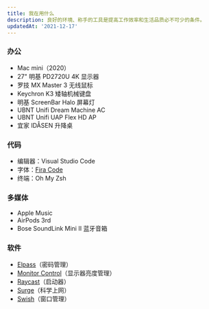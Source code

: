 ```yaml
---
title: 我在用什么
description: 良好的环境、称手的工具是提高工作效率和生活品质必不可少的条件。
updatedAt: '2021-12-17'
---
```


### 办公

- Mac mini（2020）
- 27" 明基 PD2720U 4K 显示器
- 罗技 MX Master 3 无线鼠标
- Keychron K3 矮轴机械键盘
- 明基 ScreenBar Halo 屏幕灯
- UBNT Unifi Dream Machine AC
- UBNT Unifi UAP Flex HD AP
- 宜家 IDÅSEN 升降桌

### 代码

- 编辑器：Visual Studio Code
- 字体：[Fira Code](https://github.com/tonsky/FiraCode)
- 终端：Oh My Zsh

### 多媒体

- Apple Music
- AirPods 3rd
- Bose SoundLink Mini II 蓝牙音箱

### 软件

- [Elpass](https://elpass.app/)（密码管理）
- [Monitor Control](https://github.com/MonitorControl/MonitorControl)（显示器亮度管理）
- [Raycast](https://www.raycast.com/)（启动器）
- [Surge](https://nssurge.com/)（科学上网）
- [Swish](https://highlyopinionated.co/swish/)（窗口管理）
